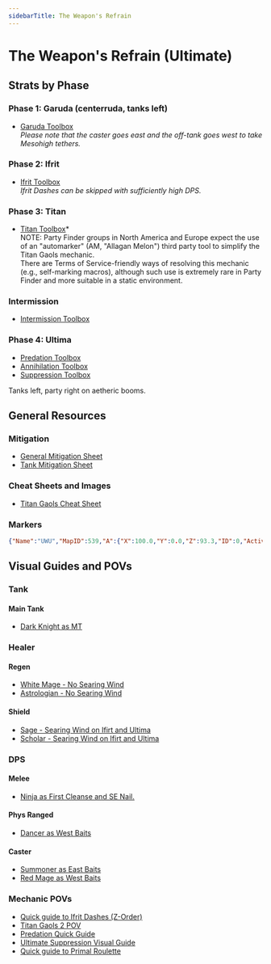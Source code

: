 ```yaml
---
sidebarTitle: The Weapon's Refrain
---
```

# The Weapon's Refrain (Ultimate)
## Strats by Phase
### Phase 1: Garuda (centerruda, tanks left)
- [Garuda Toolbox](https://ff14.toolboxgaming.space/?id=359535529826261&preview=1)  
*Please note that the caster goes east and the off-tank goes west to take Mesohigh tethers.*  
### Phase 2: Ifrit
- [Ifrit Toolbox](https://ff14.toolboxgaming.space/?id=562530446784261&preview=1)  
*Ifrit Dashes can be skipped with sufficiently high DPS.*  
### Phase 3: Titan
- [Titan Toolbox](https://ff14.toolboxgaming.space/?id=463534803605261&preview=1)*  
NOTE: Party Finder groups in North America and Europe expect the use of an "automarker" (AM, "Allagan Melon") third party tool to simplify the Titan Gaols mechanic.  
There are Terms of Service-friendly ways of resolving this mechanic (e.g., self-marking macros), although such use is extremely rare in Party Finder and more suitable in a static environment.
### Intermission
- [Intermission Toolbox](https://ff14.toolboxgaming.space/?id=430631425646261&preview=1)
### Phase 4: Ultima
- [Predation Toolbox ](https://ff14.toolboxgaming.space/?id=530635345646261&preview=1)
- [Annihilation Toolbox ](https://ff14.toolboxgaming.space/?id=930637786646261&preview=1)
- [Suppression Toolbox ](https://ff14.toolboxgaming.space/?id=830635036646261&preview=1)

Tanks left, party right on aetheric booms.
## General Resources
### Mitigation
- [General Mitigation Sheet](https://docs.google.com/spreadsheets/d/1V-FXFOW8pj87DtqT4KpKSbu3AZYI4diSjH1F-FyNt_o/edit?usp=sharing)
- [Tank Mitigation Sheet](https://docs.google.com/spreadsheets/d/13dpeUEBHFpLxX38gjC8oh1xEB4F7xBECI9BvycJEsfk/edit#gid=831820397)
### Cheat Sheets and Images
- [Titan Gaols Cheat Sheet](https://github.com/naurffxiv/assets/blob/main/Toolbox%20Resources/UWU/TitanGaolsCheatSheet.png?raw=true)
### Markers
```json copy filename="UWU"
{"Name":"UWU","MapID":539,"A":{"X":100.0,"Y":0.0,"Z":93.3,"ID":0,"Active":true},"B":{"X":106.7,"Y":0.0,"Z":100.0,"ID":1,"Active":true},"C":{"X":100.0,"Y":0.0,"Z":106.7,"ID":2,"Active":true},"D":{"X":93.3,"Y":0.0,"Z":100.0,"ID":3,"Active":true},"One":{"X":107.3,"Y":0.0,"Z":107.3,"ID":4,"Active":true},"Two":{"X":100.0,"Y":0.0,"Z":81.0,"ID":5,"Active":true},"Three":{"X":100.0,"Y":0.0,"Z":100.0,"ID":6,"Active":true},"Four":{"X":87.0,"Y":0.0,"Z":87.0,"ID":7,"Active":true}}
```
## Visual Guides and POVs
### Tank
#### Main Tank
- [Dark Knight as MT](<https://youtu.be/tbBEUF3ffeI>) 
### Healer
#### Regen
- [White Mage - No Searing Wind](<https://www.twitch.tv/videos/2153617369>)
- [Astrologian - No Searing Wind](<https://www.twitch.tv/videos/2153690827>)
#### Shield
- [Sage - Searing Wind on Ifirt and Ultima](<https://www.twitch.tv/videos/2153686831>) 
- [Scholar - Searing Wind on Ifirt and Ultima](<https://www.twitch.tv/videos/2153692504>)
### DPS
####  Melee
- [Ninja as First Cleanse and SE Nail.](<https://www.youtube.com/watch?v=XtDHObmvBy4>) 
#### Phys Ranged
- [Dancer as West Baits](<https://www.youtube.com/watch?v=CEUv-iv57H8>)
#### Caster
- [Summoner as East Baits](<https://www.youtube.com/watch?v=DS5HDRcJYaQ>) 
- [Red Mage as West Baits](<https://youtu.be/D1sciQSLxZY>) 
### **Mechanic POVs**
- [Quick guide to Ifrit Dashes (Z-Order)](https://youtu.be/pZ6FPoVkbRY) 
- [Titan Gaols 2 POV](<https://www.youtube.com/watch?v=vKtc2LnhOkw>)
- [Predation Quick Guide](<https://www.youtube.com/watch?v=d08-CA5zS1c>)
- [Ultimate Suppression Visual Guide](<https://www.youtube.com/watch?v=PSrbDnFtIJ0>)
- [Quick guide to Primal Roulette](https://youtu.be/CHbzuXPIi-4)